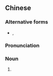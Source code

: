 ==Chinese==
{{zh-forms}}

===Alternative forms===
* {{zh-l|豆卜|tr=-}}, {{zh-l|豆扑|dau6 bok1}}

===Pronunciation===
{{zh-pron
|m=dòupāo,er=y
|c=dau6 pok1,dau6 bok1
|cat=n
}}

===Noun===
{{zh-noun}}

# {{synonym of|豆腐泡|lang=zh}}